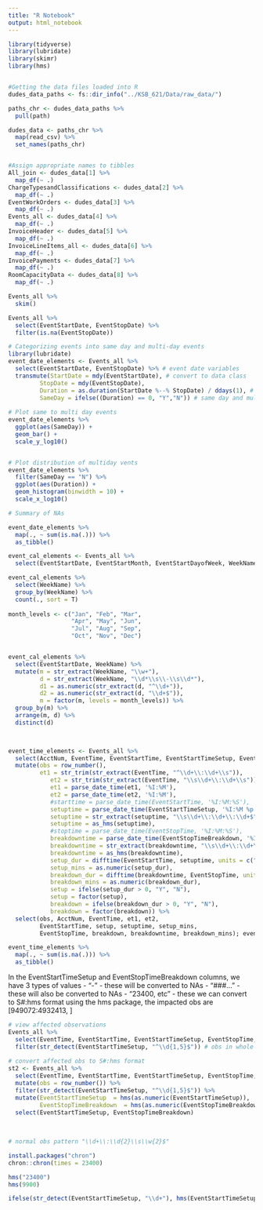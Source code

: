 ```yaml
---
title: "R Notebook"
output: html_notebook
---
```



```r
library(tidyverse)
library(lubridate)
library(skimr)
library(hms)


#Getting the data files loaded into R
dudes_data_paths <- fs::dir_info("../KSB_621/Data/raw_data/")

paths_chr <- dudes_data_paths %>%
  pull(path)

dudes_data <- paths_chr %>%
  map(read_csv) %>%
  set_names(paths_chr)


#Assign appropriate names to tibbles
All_join <- dudes_data[1] %>%
  map_df(~ .)
ChargeTypesandClassifications <- dudes_data[2] %>%
  map_df(~ .)
EventWorkOrders <- dudes_data[3] %>%
  map_df(~ .)
Events_all <- dudes_data[4] %>%
  map_df(~ .)
InvoiceHeader <- dudes_data[5] %>%
  map_df(~ .)
InvoiceLineItems_all <- dudes_data[6] %>%
  map_df(~ .)
InvoicePayments <- dudes_data[7] %>%
  map_df(~ .)
RoomCapacityData <- dudes_data[8] %>%
  map_df(~ .)
```


```r
Events_all %>%
  skim()
```

```r

Events_all %>%
  select(EventStartDate, EventStopDate) %>%
  filter(is.na(EventStopDate))

# Categorizing events into same day and multi-day events
library(lubridate)
event_date_elements <- Events_all %>%
  select(EventStartDate, EventStopDate) %>% # event date variables
  transmute(StartDate = mdy(EventStartDate), # convert to data class
         StopDate = mdy(EventStopDate),
         Duration = as.duration(StartDate %--% StopDate) / ddays(1), # lenght of event in days
         SameDay = ifelse((Duration) == 0, "Y","N")) # same day and multi day events
  
# Plot same to multi day events
event_date_elements %>%
  ggplot(aes(SameDay)) +
  geom_bar() +
  scale_y_log10()


# Plot distribution of multiday vents
event_date_elements %>%
  filter(SameDay == "N") %>%
  ggplot(aes(Duration)) +
  geom_histogram(binwidth = 10) +
  scale_x_log10()

# Summary of NAs

event_date_elements %>%
  map(., ~ sum(is.na(.))) %>%
  as_tibble()

```
```r
event_cal_elements <- Events_all %>%
  select(EventStartDate, EventStartMonth, EventStartDayofWeek, WeekName, EventTime)

event_cal_elements %>%
  select(WeekName) %>%
  group_by(WeekName) %>%
  count(., sort = T)
  
month_levels <- c("Jan", "Feb", "Mar",
                  "Apr", "May", "Jun",
                  "Jul", "Aug", "Sep",
                  "Oct", "Nov", "Dec")


event_cal_elements %>%
  select(EventStartDate, WeekName) %>%
  mutate(m = str_extract(WeekName, "\\w+"),
         d = str_extract(WeekName, "\\d*\\s\\-\\s\\d*"),
         d1 = as.numeric(str_extract(d, "^\\d+")),
         d2 = as.numeric(str_extract(d, "\\d+$")),
         m = factor(m, levels = month_levels)) %>%
  group_by(m) %>%
  arrange(m, d) %>%
  distinct(d)

  

```

```r
event_time_elements <- Events_all %>%
  select(AcctNum, EventTime, EventStartTime, EventStartTimeSetup, EventStopTime, EventStopTimeBreakdown) %>%
  mutate(obs = row_number(),
         et1 = str_trim(str_extract(EventTime, "^\\d+\\:\\d+\\s")),
            et2 = str_trim(str_extract(EventTime, "\\s\\d+\\:\\d+\\s")),
            et1 = parse_date_time(et1, '%I:%M'),
            et2 = parse_date_time(et2, '%I:%M'),
            #starttime = parse_date_time(EventStartTime, '%I:%M:%S'),
            setuptime = parse_date_time(EventStartTimeSetup, '%I:%M %p'),
            setuptime = str_extract(setuptime, "\\s\\d+\\:\\d+\\:\\d+$"),
            setuptime = as_hms(setuptime),
            #stoptime = parse_date_time(EventStopTime, '%I:%M:%S'),
            breakdowntime = parse_date_time(EventStopTimeBreakdown, '%I:%M %p'),
            breakdowntime = str_extract(breakdowntime, "\\s\\d+\\:\\d+\\:\\d+$"),
            breakdowntime = as_hms(breakdowntime),
            setup_dur = difftime(EventStartTime, setuptime, units = c("mins")),
            setup_mins = as.numeric(setup_dur),
            breakdown_dur = difftime(breakdowntime, EventStopTime, units = c("mins")),
            breakdown_mins = as.numeric(breakdown_dur),
            setup = ifelse(setup_dur > 0, "Y", "N"),
            setup = factor(setup),
            breakdown = ifelse(breakdown_dur > 0, "Y", "N"),
            breakdown = factor(breakdown)) %>%
  select(obs, AcctNum, EventTime, et1, et2, 
         EventStartTime, setup, setuptime, setup_mins,
         EventStopTime, breakdown, breakdowntime, breakdown_mins); event_time_elements
```
```r
event_time_elements %>%
  map(., ~ sum(is.na(.))) %>%
  as_tibble()
```
In the EventStartTimeSetup and EventStopTimeBreakdown columns, we have 3 types of values
- "-" - these will be converted to NAs
- "###..." - these will also be converted to NAs
- "23400, etc" - these we can convert to S#:hms format using the hms package, the impacted obs are [949072:4932413, ]
```r
# view affected observations
Events_all %>%
  select(EventTime, EventStartTime, EventStartTimeSetup, EventStopTime, EventStopTimeBreakdown) %>% # select specific related vars
  filter(str_detect(EventStartTimeSetup, "^\\d{1,5}$")) # obs in whole number format
                    
# convert affected obs to S#:hms format
st2 <- Events_all %>%
  select(EventTime, EventStartTime, EventStartTimeSetup, EventStopTime, EventStopTimeBreakdown) %>%
  mutate(obs = row_number()) %>%
  filter(str_detect(EventStartTimeSetup, "^\\d{1,5}$")) %>%
  mutate(EventStartTimeSetup  = hms(as.numeric(EventStartTimeSetup)),
         EventStopTimeBreakdown  = hms(as.numeric(EventStopTimeBreakdown))) %>%
  select(EventStartTimeSetup, EventStopTimeBreakdown)
  
           
         
# normal obs pattern "\\d+\\:\\d{2}\\s\\w{2}$" 
```


```r
install.packages("chron")
chron::chron(times = 23400)

hms("23400")
hms(9900)

ifelse(str_detect(EventStartTimeSetup, "\\d+"), hms(EventStartTimeSetup), EventStartTimeSetup)
```


